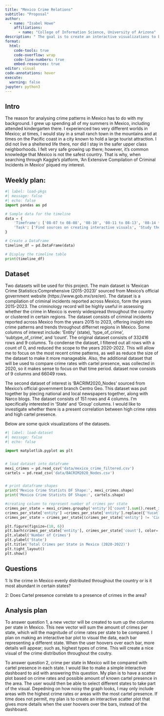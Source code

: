 ```yaml
---
title: "Mexico Crime Relations"
subtitle: "Proposal"
author: 
  - name: "Isabel Howe"
    affiliations:
      - name: "College of Information Science, University of Arizona"
description: " The goal is to create an interactive visualizations to better understanding crime patterns in Mexico. If time permits, I plan to aim a bit higher and produce and interactive dashboard. There is a great utility in creating such a dashboard in many fields. Creating an interactive dashboard is something I have never pushed myself to do, and so, while I may regret the extra work, I find it'll be a task with high future reward.I also think that an interactive dashboard, or an interactive visualization, is a favorable way to get the viewers interested in the data."
format:
  html:
    code-tools: true
    code-overflow: wrap
    code-line-numbers: true
    embed-resources: true
editor: visual
code-annotations: hover
execute:
  warning: false
jupyter: python3
---
```



## Intro 
  The reason for analysing crime patterns in Mexico has to do with my background. I grew up spending all of my summers in Mexico, including
attended kindergarten there. I experienced two very different worlds in Mexico; at times, I would stay in a small ranch town in the mountains and at times 
on the Pacific coast in a city known to hold a large tourist attraction. I did not live a sheltered life there, nor did I stay in the safer upper class 
neighborhoods. I felt very safe growing up there; however, it's common knowledge that Mexico is not the safest country. That is why, when searching through 
Kaggle's platform, 'An Extensive Compilation of Criminal Incidents in Mexico' piqued my interest.

## Weekly plan:

```python
#| label: load-pkgs
#| message: false
#| echo: false
import pandas as pd

# Sample data for the timeline
data = {
    'Timeframe': ['08-07 to 08-08', '08-10', '08-11 to 08-13', '08-14 to 08-17', '08-18 to 08-20'],
    'Task': ['Find sources on creating interactive visuals', 'Study the data to find interesting patterns', 'Begin working on visuals and planning work up', 'Create visuals and write work up', 'Create presentation and finalize website details']
}

# Create a DataFrame
timeline_df = pd.DataFrame(data)

# Display the timeline table
print(timeline_df)

```


## Dataset
Two datasets will be used for this project. The main dataset  is 'Mexican Crime Statistics:Comprehensive (2015-2023)' sourced from Mexico's official 
government website (https://www.gob.mx/sre/en). The dataset is a compilation of criminal incidents reported across Mexico, form the years 2015-2023. The 
criminology record will be highly useful in assessing whether the crime in Mexico is evenly widespread throughout the country or clustered in certain regions.
The dataset consists of criminal incidents reported across Mexico from the years 2015 to 2023, offering insight into crime patterns and trends throughout 
differnet regions in Mexico. Some columns of interest include: 'Entity' (state), 'type_of_crime', 'subtype_of_crime', and 'count'. The original dataset
consists of 332416 rows and 9 columns. To condense the dataset, I filtered out all rows with a count of 0, and reduced the scope to the years 2020-2022. 
This will allow me to focus on the most recent crime patterns, as well as reduce the size of the dataset to make it more manageable. Also, the additional 
dataset that will be used to compare crime rates with cartel presence, was collected in 2020, so it makes sense to focus on that time period. dataset now
consists of 9 columns and 66049 rows. 


The second dataset of interest is 'BACRIM2020_Nodes' sourced from Mexico's official government branch Centro Geo. This dataset was put together by piecing 
national and local newspapers together, along with Narco blogs. The dataset consists of 151 rows and 4 columns. I'm specifically interested in 'State' 
and 'Group' columns. I would like to investigate whether there is a present correlation between high crime rates and high cartel presence. 

Below are some quick visualizations of the datasets.

```python
#| label: load-dataset
#| message: false
#| echo: false

import matplotlib.pyplot as plt


# load dataset into dataframe
mexi_crimes = pd.read_csv('data/mexico_crime_filtered.csv')
cartels = pd.read_csv('data/BACRIM2020_Nodes.csv')


# print dataframe shapes
print('Mexico Crime Statists DF Shape:', mexi_crimes.shape)
print('Mexico Crime Statists DF Shape:', cartels.shape)

#creating column to represent number of crimes per state
crimes_per_state = mexi_crimes.groupby('entity')['count'].sum().reset_index()
crimes_per_state['entity'] =crimes_per_state['entity'].replace({'Yucat?n': 'Yucatan', 'Quer?taro': 'Queretaro', 'Michoac?n de Ocampo': 'Michoacan de Ocampo', 'Nuevo Le?n': 'Nuevo Leon', 'San Luis Potos?': 'San Luis Potosi'}) # correct punctuation in state names
crimes_per_state = crimes_per_state[(crimes_per_state['entity'] != 'Ciudad de M?xico') & (crimes_per_state['entity'] != 'M?xico')]# Exclude as they are not a state

plt.figure(figsize=(10, 6))
plt.barh(crimes_per_state['entity'], crimes_per_state['count'], color='darkgreen')
plt.xlabel('Number of Crimes')
plt.ylabel('State')
plt.title('Total Crimes per State in Mexico (2020-2022)')
plt.tight_layout()
plt.show()

```




## Questions

1: Is the crime in Mexico evenly distributed throughout the country or is it most abundant in certain states?

2: Does Cartel presence correlate to a presence of crimes in the area?


## Analysis plan

To answer question 1, a new vector will be created to sum up the columns per state in Mexico. This new vector will sum the amount of crimes per state, 
which will the magnitude of crime rates per state to be compared. I plan on making an interactive bar plot to visual the data, each bar representing 
a different state. When the user hoovers over each bar, more details will appear; such as, highest types of crime. This will create a nice visual of the crime 
distribution throughout the coutry. 

To answer question 2, crime per state in Mexico will be compared with cartel presence in each state. I would like to make a simple
interactive dashboard to aid with answering this question. My plan is to have a scatter plot based on crime rates and possible amount of known cartel presence in the area. 
The user would then be able to select different states to take part of the visual. Depedning on how noisy the graph looks, I may only include areas with the highest crime 
rates or areas with the most cartel presence. If time does not permit, my plan is to create an interactive scatter plot that gives more details when the user hoovers over
the bars, instead of the dashboard. 
